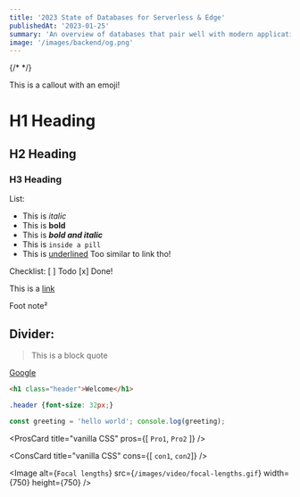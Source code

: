 ```yaml
---
title: '2023 State of Databases for Serverless & Edge'
publishedAt: '2023-01-25'
summary: 'An overview of databases that pair well with modern application and compute providers.'
image: '/images/backend/og.png'
---
```


{/* <StaticTweet id="1408070695699902471" /> */}

<Callout emoji="💡">
This is a callout with an emoji!
</Callout>

#   H1 Heading
##  H2 Heading
### H3 Heading

List:
- This is _italic_
- This is **bold**
- This is _**bold and italic**_
- This is `inside a pill`
- This is <u>underlined</u> 
Too similar to link tho!

[//]: # (This is a comment)

Checklist:
[ ] Todo
[x] Done!

This is a [link](https://vercel.com)

Foot note²

Divider:
--- 

> This is a block quote

<a href='google.com'>Google</a>

```html title="index.html"
<h1 class="header">Welcome</h1>
```

```css title="index.css"
.header {font-size: 32px;}
```

```js
const greeting = 'hello world'; console.log(greeting);
```

<ProsCard
  title="vanilla CSS"
  pros={[ `Pro1`, `Pro2` ]}
/>

<ConsCard
  title="vanilla CSS"
  cons={[ `con1`, `con2`]}
/>

<Image
  alt={`Focal lengths`}
  src={`/images/video/focal-lengths.gif`}
  width={750}
  height={750}
/>